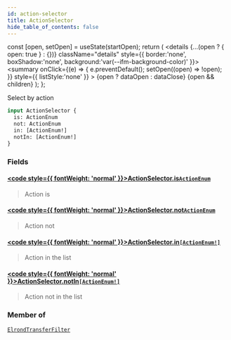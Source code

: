 ```yaml
---
id: action-selector
title: ActionSelector
hide_table_of_contents: false
---
```







  const [open, setOpen] = useState(startOpen);
  return (
    <details {...(open ? { open: true } : {})} className="details" style={{ border:'none', boxShadow:'none', background:'var(--ifm-background-color)' }}>
      <summary
        onClick={(e) => {
          e.preventDefault();
          setOpen((open) => !open);
        }}
        style={{ listStyle:'none' }}
      >
      {open ? dataOpen : dataClose}
      </summary>
      {open && children}
    </details>
  );
};








Select by action


```graphql
input ActionSelector {
  is: ActionEnum
  not: ActionEnum
  in: [ActionEnum!]
  notIn: [ActionEnum!]
}
```




### Fields

#### [<code style={{ fontWeight: 'normal' }}>ActionSelector.<b>is</b></code>](#)<Bullet />[`ActionEnum`](/docs/graphql-reference/enums/action-enum) <Badge class="badge badge--secondary" text="enum"/> 
> 
> 
> Action is
> 

#### [<code style={{ fontWeight: 'normal' }}>ActionSelector.<b>not</b></code>](#)<Bullet />[`ActionEnum`](/docs/graphql-reference/enums/action-enum) <Badge class="badge badge--secondary" text="enum"/> 
> 
> 
> Action not
> 

#### [<code style={{ fontWeight: 'normal' }}>ActionSelector.<b>in</b></code>](#)<Bullet />[`[ActionEnum!]`](/docs/graphql-reference/enums/action-enum) <Badge class="badge badge--secondary" text="list"/> <Badge class="badge badge--secondary" text="enum"/> 
> 
> 
> Action in the list
> 

#### [<code style={{ fontWeight: 'normal' }}>ActionSelector.<b>notIn</b></code>](#)<Bullet />[`[ActionEnum!]`](/docs/graphql-reference/enums/action-enum) <Badge class="badge badge--secondary" text="list"/> <Badge class="badge badge--secondary" text="enum"/> 
> 
> 
> Action not in the list
> 



### Member of

[`ElrondTransferFilter`](/docs/graphql-reference/inputs/elrond-transfer-filter)  <Badge class="secondary" text="input"/>

